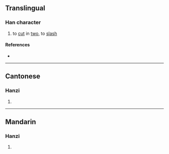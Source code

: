 {{character info/new}}
==Translingual==

===Han character===
{{Han char|rn=18|rad=刀|as=09|sn=11|four=|canj=MKLN|ids=⿰耎刂}}

# to [[cut]] in [[two]], to [[slash]]

====References====
* {{Han ref|kx=0142.120|hdz=10348.010|uh=34F4|ud=13556}}

----

==Cantonese==

===Hanzi===
{{yue-hanzi|jyut=[[zyun5]]|y=jyun5}}

# {{defn|lang=yue|sort=刀09}}

----

==Mandarin==

===Hanzi===
{{cmn-hanzi|pin=[[ruǎn]] ([[ruan3]]), [[jùn]] ([[jun4]])|wg=juan<sup>3</sup>, chün<sup>4</sup>}}

# {{defn|lang=cmn|sort=刀09}}